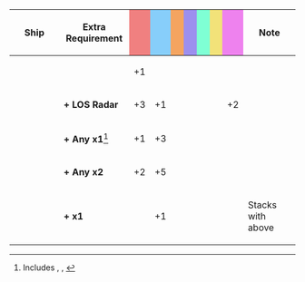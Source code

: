 {|class="wikitable" style="width:100%; text-align: center; vertical-align: middle;"
|-
! style="width: 20%;" | Ship
! style="width: 25%;" | Extra Requirement
! style="width: 5%; background-color: lightcoral;" | {{Firepower}}
! style="width: 5%; background-color: lightskyblue;" | {{Torpedo}}
! style="width: 5%; background-color: sandybrown;" | {{AA}}
! style="width: 5%; background-color: #9C8FEE;" | {{ASW}}
! style="width: 5%; background-color: #7fffd4;" | {{LOS}}
! style="width: 5%; background-color: #F2E279;" | {{Armor}}
! style="width: 5%; background-color: violet;" | {{Evasion}}
! style="width: 20%;" | Note
|-
! rowspan="8"|{{ShipLink|Fubuki|Shirayuki|Hatsuyuki|Miyuki|Murakumo|Usugumo|Isonami|Uranami|text=Fubuki-class|link_class=Fubuki}}<br />{{ShipLink|Ayanami|Shikinami|Amagiri|Sagiri|Oboro|Akebono|Sazanami|Ushio|text=Ayanami-class|link_class=Ayanami}}<br />{{ShipLink|Akatsuki|Hibiki|Ikazuchi|Inazuma|text=Akatsuki-class|link_class=Akatsuki}}
| style="text-align:left;" |
| +1 || || || || || ||
| style="text-align:left;" |
|-
| style="text-align:left;" | '''+ LOS Radar'''
| +3 || +1 || || || || || +2
| style="text-align:left;" |
|-
| style="text-align:left;" | '''+ Any {{EquipmentLink|61cm Triple Torpedo Mount|61cm Triple (Oxygen) Torpedo Mount|61cm Triple (Oxygen) Torpedo Mount Late Model|text="61cm Triple" Torpedo}} x1'''<ref>Includes {{EquipmentLink|61cm Triple Torpedo Mount}}, {{EquipmentLink|61cm Triple (Oxygen) Torpedo Mount}}, {{EquipmentLink|61cm Triple (Oxygen) Torpedo Mount Late Model}}</ref>
| +1 || +3 || || || || ||
| rowspan="2" style="text-align:left;" | 
|-
| style="text-align:left;" | '''+ Any {{EquipmentLink|61cm Triple Torpedo Mount|61cm Triple (Oxygen) Torpedo Mount|61cm Triple (Oxygen) Torpedo Mount Late Model|text="61cm Triple" Torpedo}} x2'''
| +2 || +5 || || || || ||
|-
| style="text-align:left;" | '''+ {{EquipmentLink|61cm Triple (Oxygen) Torpedo Mount Late Model}} x1'''
| || +1 || || || || ||
| style="text-align:left;" | Stacks with above
|}
<references/>